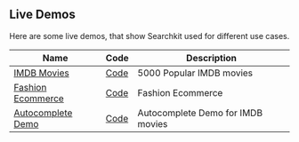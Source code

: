 ## Live Demos

Here are some live demos, that show Searchkit used for different use cases.

| Name | Code | Description |
| --- | --- | --- |
| [IMDB Movies](/demo) | [Code](https://github.com/searchkit/searchkit/blob/next/apps/web/pages/demo.tsx) | 5000 Popular IMDB movies  |
| [Fashion Ecommerce](/demo-ecommerce) | [Code](https://github.com/searchkit/searchkit/blob/next/apps/web/pages/demo-ecommerce.tsx) | Fashion Ecommerce |
| [Autocomplete Demo](/autocomplete) | [Code](https://github.com/searchkit/searchkit/blob/next/apps/web/pages/autocomplete.jsx) | Autocomplete Demo for IMDB movies |